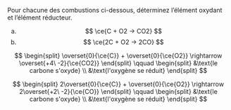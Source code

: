 ::: {.Exercise data-latex=""}

Pour chacune des combustions ci-dessous, déterminez l’élément oxydant et l'élément réducteur.

a. $$
\ce{C + O2 -> CO2}
$$
\vspace{\stretch{1}}
b. $$
\ce{2C + O2 -> 2CO}
$$
\vspace{\stretch{1}}

:::

::: {.Answer data-latex=""}

$$
\begin{split}
\overset{0}{\ce{C}} + \overset{0}{\ce{O2}} \rightarrow \overset{+4\ -2}{\ce{CO2}}
\end{split}
\qquad
\begin{split}
  &\text{le carbone s'oxyde} \\
  &\text{l'oxygène se réduit}
\end{split}
$$

$$
\begin{split}
2\overset{0}{\ce{C}} + \overset{0}{\ce{O2}} \rightarrow 2\overset{+2\ -2}{\ce{CO}}
\end{split}
\qquad
\begin{split}
  &\text{le carbone s'oxyde} \\
  &\text{l'oxygène se réduit}
\end{split}
$$

:::
